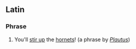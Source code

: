 ==Latin==

===Phrase===
{{infl|la|Phrasebook|head=[[irritabis]] [[crabrones]]}}

# You'll [[stir up]] the [[hornet]]s! (a phrase by ''[[w:Plautus|Plautus]]'')